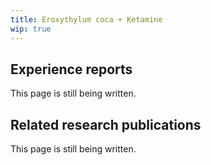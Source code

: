 ---
title: Eroxythylum coca + Ketamine
wip: true
---

## Experience reports

This page is still being written.

## Related research publications

This page is still being written.

